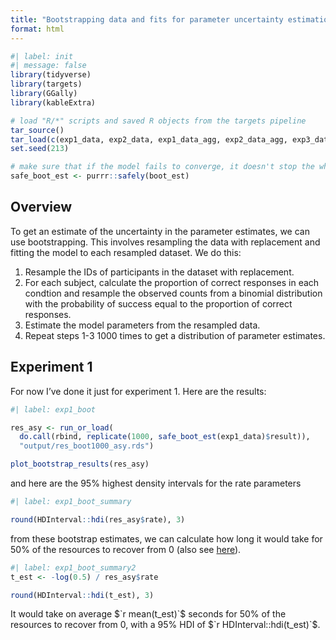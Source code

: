 ```yaml
---
title: "Bootstrapping data and fits for parameter uncertainty estimation"
format: html
---
```


```r
#| label: init
#| message: false
library(tidyverse)
library(targets)
library(GGally)
library(kableExtra)

# load "R/*" scripts and saved R objects from the targets pipeline
tar_source()
tar_load(c(exp1_data, exp2_data, exp1_data_agg, exp2_data_agg, exp3_data_agg))
set.seed(213)

# make sure that if the model fails to converge, it doesn't stop the whole process
safe_boot_est <- purrr::safely(boot_est)
```


## Overview

To get an estimate of the uncertainty in the parameter estimates, we can use bootstrapping. This involves resampling the data with replacement and fitting the model to each resampled dataset. We do this:

1. Resample the IDs of participants in the dataset with replacement.
2. For each subject, calculate the proportion of correct responses in each condtion and resample the observed counts from a binomial distribution with the probability of success equal to the proportion of correct responses.
3. Estimate the model parameters from the resampled data.
4. Repeat steps 1-3 1000 times to get a distribution of parameter estimates.

## Experiment 1

For now I've done it just for experiment 1. Here are the results:

```r
#| label: exp1_boot

res_asy <- run_or_load(
  do.call(rbind, replicate(1000, safe_boot_est(exp1_data)$result)),
  "output/res_boot1000_asy.rds")

plot_bootstrap_results(res_asy)
```

and here are the 95% highest density intervals for the rate parameters

```r
#| label: exp1_boot_summary

round(HDInterval::hdi(res_asy$rate), 3)
```

from these bootstrap estimates, we can calculate how long it would take for 50% of the resources to recover from 0 (also see [here](model3_basic_fits.qmd#summary)). 

```r
#| label: exp1_boot_summary2
t_est <- -log(0.5) / res_asy$rate

round(HDInterval::hdi(t_est), 3)
```

It would take on average $`r mean(t_est)`$ seconds for 50% of the resources to recover from 0, with a 95% HDI of $`r HDInterval::hdi(t_est)`$.
